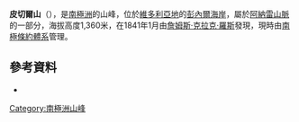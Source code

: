 {{coord|71|5|S|167|16|E|display=title}}

'''皮切爾山'''（{{lang-en|Mount Pechell}}），是[[南極洲|南極洲]]的山峰，位於[[維多利亞地|維多利亞地]]的[[彭內爾海岸|彭內爾海岸]]，屬於[[阿納雷山脈|阿納雷山脈]]的一部分，海拔高度1,360米，在1841年1月由[[詹姆斯·克拉克·羅斯|詹姆斯·克拉克·羅斯]]發現，現時由[[南極條約體系|南極條約體系]]管理。

==參考資料==
* {{usgs-gazetteer}}

{{Antarctica-geo-stub}}
[[Category:南極洲山峰|Category:南極洲山峰]]